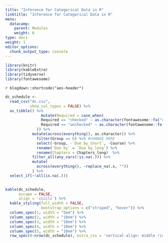 ```yaml
---
title: "Inference for Categorical Data in R"
linktitle: "Inference for Categorical Data in R"
menu:
  datacamp:
    parent: Modules
    weight: 6
type: docs
weight: 1
editor_options: 
  chunk_output_type: console
---
```


```r
library(knitr)
library(kableExtra)
library(tidyverse)
library(fontawesome)
```

`r blogdown::shortcode("aes-header")`

```r
dc_schedule <-  
  read_csv("dc.csv",
           show_col_types = FALSE) %>%
  as_tibble() %>%
                mutate(Required = case_when(
                Required == "checked" ~ as.character(fontawesome::fa("circle-check", fill = "#428bca", height = "15px")),
                Required == "unchecked" ~ as.character(fontawesome::fa("circle-xmark", fill = "#d9534f", height = "15px"))
              )) %>%
            mutate(across(everything(), as.character)) %>%
              filter(Group == 6) %>% #CHANGE HERE
              select(-Group, -`Due by_short`, -Course) %>%
              rename(`Due by` = `Due by_long`) %>%
              rename(Chapters = Chapters_long)  %>%
            filter_all(any_vars(!is.na(.))) %>% 
            mutate(
              across(everything(), ~replace_na(.x, ""))
            ) %>%
  select_if(~!all(is.na(.))) 
  
```

```r
kable(dc_schedule, 
      escape = FALSE,
      align = 'cccclc') %>%
  kable_styling(full_width = FALSE,
                bootstrap_options = c("striped", "hover")) %>%
  column_spec(1, width = "5em") %>%
  column_spec(2, width = "10em") %>%
  column_spec(3, width = "10em") %>%
  column_spec(4, width = "10em") %>%
  column_spec(5, width = "10em") %>%
  row_spec(0:nrow(dc_schedule), extra_css = 'vertical-align: middle !important;', background = "#212121", color = "#ffffff")
```
